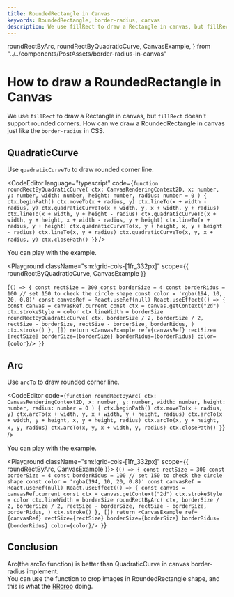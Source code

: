 ```yaml
---
title: RoundedRectangle in Canvas
keywords: RoundedRectangle, border-radius, canvas
description: We use fillRect to draw a Rectangle in canvas, but fillRect doesn't support rounded corners. How can we draw a RoundedRectangle in canvas just like the `border-radius` in CSS.
---
```


  roundRectByArc,
  roundRectByQuadraticCurve,
  CanvasExample,
} from "../../components/PostAssets/border-radius-in-canvas"

# How to draw a RoundedRectangle in Canvas

We use `fillRect` to draw a Rectangle in canvas, but `fillRect` doesn't support rounded corners. How can we draw a RoundedRectangle in canvas just like the `border-radius` in CSS.

## QuadraticCurve

Use `quadraticCurveTo` to draw rounded corner line.

<CodeEditor
  language="typescript"
  code={`function roundRectByQuadraticCurve(
  ctx: CanvasRenderingContext2D,
  x: number,
  y: number,
  width: number,
  height: number,
  radius: number = 0
) {
  ctx.beginPath()
  ctx.moveTo(x + radius, y)
  ctx.lineTo(x + width - radius, y)
  ctx.quadraticCurveTo(x + width, y, x + width, y + radius)
  ctx.lineTo(x + width, y + height - radius)
  ctx.quadraticCurveTo(x + width, y + height, x + width - radius, y + height)
  ctx.lineTo(x + radius, y + height)
  ctx.quadraticCurveTo(x, y + height, x, y + height - radius)
  ctx.lineTo(x, y + radius)
  ctx.quadraticCurveTo(x, y, x + radius, y)
  ctx.closePath()
}`}
/>

You can play with the example.

<Playground
  className="sm:!grid-cols-[1fr_332px]"
  scope={{ roundRectByQuadraticCurve, CanvasExample }}
>
  {`() => {
    const rectSize = 300
    const borderSize = 4
    const borderRidus = 100 // set 150 to check the circle shape
    const color = 'rgba(194, 10, 20, 0.8)'
    const canvasRef = React.useRef(null)
    React.useEffect(() => {
        const canvas = canvasRef.current
        const ctx = canvas.getContext("2d")
        ctx.strokeStyle = color
        ctx.lineWidth = borderSize
        roundRectByQuadraticCurve(
            ctx,
            borderSize / 2,
            borderSize / 2,
            rectSize - borderSize,
            rectSize - borderSize,
            borderRidus,
        )
        ctx.stroke()
    }, [])
    return <CanvasExample ref={canvasRef} rectSize={rectSize} borderSize={borderSize} borderRidus={borderRidus} color={color}/>
}`}
</Playground>

## Arc

Use `arcTo` to draw rounded corner line.

<CodeEditor
  code={`function roundRectByArc(
  ctx: CanvasRenderingContext2D,
  x: number,
  y: number,
  width: number,
  height: number,
  radius: number = 0
) {
  ctx.beginPath()
  ctx.moveTo(x + radius, y)
  ctx.arcTo(x + width, y, x + width, y + height, radius)
  ctx.arcTo(x + width, y + height, x, y + height, radius)
  ctx.arcTo(x, y + height, x, y, radius)
  ctx.arcTo(x, y, x + width, y, radius)
  ctx.closePath()
}`}
/>

You can play with the example.

<Playground className="sm:!grid-cols-[1fr_332px]" scope={{ roundRectByArc, CanvasExample }}>
  {`() => {
    const rectSize = 300
    const borderSize = 4
    const borderRidus = 100 // set 150 to check the circle shape
    const color = 'rgba(194, 10, 20, 0.8)'
    const canvasRef = React.useRef(null)
    React.useEffect(() => {
        const canvas = canvasRef.current
        const ctx = canvas.getContext("2d")
        ctx.strokeStyle = color
        ctx.lineWidth = borderSize
        roundRectByArc(
            ctx,
            borderSize / 2,
            borderSize / 2,
            rectSize - borderSize,
            rectSize - borderSize,
            borderRidus,
        )
        ctx.stroke()
    }, [])
    return <CanvasExample ref={canvasRef} rectSize={rectSize} borderSize={borderSize} borderRidus={borderRidus} color={color}/>
}`}
</Playground>

## Conclusion

Arc(the arcTo function) is better than QuadraticCurve in canvas border-radius implement. <br />
You can use the function to crop images in RoundedRectangle shape, and this is what the [RRcrop](https://www.rrcrop.cyou/) doing.

